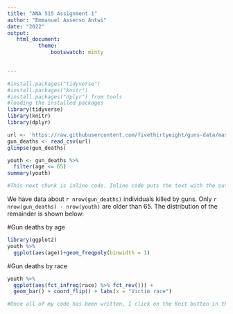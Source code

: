 ---
title: "ANA 515 Assignment 1"
author: "Emmanuel Assenso Antwi"
date: "2022"
output: 
   html_document:
          theme:
              bootswatch: minty

  
---
  
```{r setup, include = FALSE}
#install.packages("tidyverse")
#install.packages("knitr")
#install.packages("dplyr") from tools
#loading the installed packages
library(tidyverse)
library(knitr)
library(dplyr)
```

```{r get data, include = FALSE}
url <- 'https://raw.githubusercontent.com/fivethirtyeight/guns-data/master/full_data.csv'
gun_deaths <- read_csv(url)
glimpse(gun_deaths)
```

```{r data-manipulation, include = FALSE}
youth <- gun_deaths %>%
  filter(age <= 65)
summary(youth)
```

```{r, echo = FALSE}
#This next chunk is inline code. Inline code puts the text with the output of the function in my document.
```

We have data about `r nrow(gun_deaths)` individuals killed by guns. Only `r nrow(gun_deaths) - nrow(youth)` are older than 65. The distribution of the remainder is shown below:
  
#Gun deaths by age
  
```{r youth-dist, echo = FALSE}
library(ggplot2)
youth %>%
  ggplot(aes(age))+geom_freqpoly(binwidth = 1)
```

#Gun deaths by race

```{r race-dist, echo = FALSE}
youth %>%
  ggplot(aes(fct_infreq(race) %>% fct_rev())) +
  geom_bar() + coord_flip() + labs(x = "Victim race")
```

```{r, echo = FALSE}
#Once all of my code has been written, I click on the Knit button in the tool bar above to produce my document.
```


